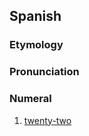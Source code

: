 ==Spanish==
{{number box|es|22}}

===Etymology===
{{compound|es|veinte|y|dos}}

===Pronunciation===
{{es-IPA}}

===Numeral===
{{head|es|numeral}}

# [[twenty-two]]
{{cln|es|cardinal numbers}}